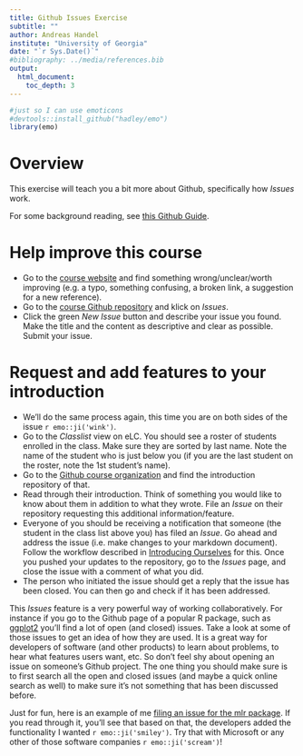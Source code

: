 ---
title: Github Issues Exercise
subtitle: ""
author: Andreas Handel
institute: "University of Georgia"
date: "`r Sys.Date()`"
#bibliography: ../media/references.bib
output: 
  html_document:
    toc_depth: 3
---


```{r, echo = FALSE}
#just so I can use emoticons
#devtools::install_github("hadley/emo")
library(emo)
```

# Overview

This exercise will teach you a bit more about Github, specifically how _Issues_ work. 

For some background reading, see [this Github Guide](https://guides.github.com/features/issues/).

# Help improve this course

* Go to the [course website](https://andreashandel.github.io/MADAcourse/) and find something wrong/unclear/worth improving (e.g. a typo, something confusing, a broken link, a suggestion for a new reference).
* Go to the [course Github repository](https://github.com/andreashandel/MADAcourse) and klick on _Issues_.
* Click the green _New Issue_ button and describe your issue you found. Make the title and the content as descriptive and clear as possible. Submit your issue.


# Request and add features to your introduction

* We'll do the same process again, this time you are on both sides of the issue `r emo::ji('wink')`.
* Go to the _Classlist_ view on eLC. You should see a roster of students enrolled in the class. Make sure they are sorted by last name. Note the name of the student who is just below you (if you are the last student on the roster, note the 1st student's name). 
* Go to the [Github course organization](https://github.com/epid8060fall2019) and find the introduction repository of that.
* Read through their introduction. Think of something you would like to know about them in addition to what they wrote. File an _Issue_ on their repository requesting this additional information/feature. 
* Everyone of you should be receiving a notification that someone (the student in the class list above you) has filed an _Issue_. Go ahead and address the issue (i.e. make changes to your markdown document). Follow the workflow described in [Introducing Ourselves](./Exercise_Introducing_Ourselves.html) for this. Once you pushed your updates to the repository, go to the _Issues_ page, and close the issue with a comment of what you did.
* The person who initiated the issue should get a reply that the issue has been closed. You can then go and check if it has been addressed.

This _Issues_ feature is a very powerful way of working collaboratively. For instance if you go to the Github page of a popular R package, such as [ggplot2](https://github.com/tidyverse/ggplot2) you'll find a lot of open (and closed) issues. Take a look at some of those issues to get an idea of how they are used. It is a great way for developers of software (and other products) to learn about problems, to hear what features users want, etc. So don't feel shy about opening an issue on someone's Github project. The one thing you should make sure is to first search all the open and closed issues (and maybe a quick online search as well) to make sure it's not something that has been discussed before. 

Just for fun, here is an example of me [filing an issue for the mlr package](https://github.com/mlr-org/mlr/issues/837). If you read through it, you'll see that based on that, the developers added the functionality I wanted `r emo::ji('smiley')`. Try that with Microsoft or any other of those software companies `r emo::ji('scream')`!



